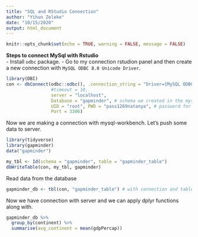 ---
title: "SQL and RStudio Connection"
author: "Yihun Zeleke"
date: "10/15/2020"
output: html_document
---

```{r setup, include=FALSE}
knitr::opts_chunk$set(echo = TRUE, warning = FALSE, message = FALSE)
```
**Steps to connect MySql with Rstudio**   
- Install `odbc` package.
- Go to my connection rstudion panel and then create a new connection with `MySQL ODBC 8.0 Unicode Driver`.

```{r}
library(DBI)
con <- dbConnect(odbc::odbc(), .connection_string = "Driver={MySQL ODBC 8.0 Unicode Driver};",
                 #timeout = 10,
                 server = "localhost",
                 Database = "gapminder", # schema we created in the mysql-workbench
                 UID = "root", PWD = "pass1269natanya", # password for mysql-workbench
                 Port = 3306)
```

Now we are making a connection with mysql-workbench. Let's push some data to server.

```{r}
library(tidyverse)
library(gapminder)
data("gapminder")

my_tbl <- Id(schema = "gapminder", table = "gapminder_table")
dbWriteTable(con, my_tbl, gapminder)
```

Read data from the database
```{r}
gapminder_db <- tbl(con, "gapminder_table") # with connection and table in the database

```

Now we have connection with server and we can apply dplyr functions along with.
```{r}
gapminder_db %>% 
  group_by(continent) %>% 
  summarise(avg_continent = mean(gdpPercap))
```










































